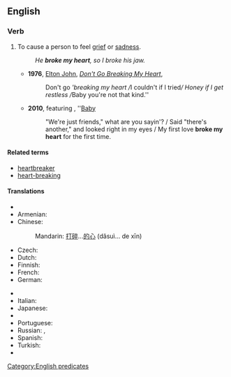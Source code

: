 ==English==

===Verb===
{{head|en|verb|head=[[break]] [[someone]][['s]] [[heart]]}}

# {{context|idiomatic|lang=en}} To cause a person to feel [[grief]] or [[sadness]].
#: ''He '''broke my heart''', so I broke his jaw.''
#* '''1976''', [[w:Elton John|Elton John]], ''[[w:Don't Go Breaking My Heart|Don't Go Breaking My Heart]]'',
#*: Don't go '''breaking my heart / ''I couldn't if I tried'' / Honey if I get restless / ''Baby you're not that kind.''
#* '''2010''', {{w|Justin Bieber}} featuring {{w|Ludacris}}, ''[[w:Baby (Justin Bieber song)|Baby]]
#*: "We're just friends," what are you sayin'? / Said "there's another," and looked right in my eyes / My first love '''broke my heart''' for the first time.

====Related terms====
* [[heartbreaker]]
* [[heart-breaking]]

====Translations====
{{trans-top|to cause a person to feel grief or sadness}}
* {{trreq|ar}}
* Armenian: {{t-|hy|սիրտը կոտրել|sc=Armn}}
* Chinese:
*: Mandarin: {{qualifier|break...'s heart}} [[打碎]]...[[的]][[心]] (dǎsuì... de xīn)
* Czech: {{t-|cs|zlomit srdce}} {{qualifier|+ dative case}}
* Dutch: {{t-|nl|iemand zijn/haar hart breken}}
* Finnish: {{t-|fi|särkeä jonkun sydän}}
* French: {{t-|fr|casser cœur}} {{qualifier|add pronouns [[mon]], [[ton]], etc., e.g. casser mon cœur - "to break my heart"}}
* German: {{t-|de|Herz brechen}} {{qualifier|add pronouns [[mein]], [[dein]], etc., e.g. mein Herz brechen - "to break my heart"}}
{{trans-mid}}
* {{trreq|hi}}
* Italian: {{t+|it|accorare}}
* Japanese: {{t-|ja|心を壊す|tr=こころをこわす, kokoro-o kowasu}}
* {{trreq|ko}}
* Portuguese: {{t-|pt|partir o coração (de alguém)}}
* Russian: {{t-|ru|разбивать сердце|tr=razbivát' sérdce}} {{impf}}, {{t-|ru|разбить сердце|tr=razbít' sérdce}}  {{impf}} {{qualifier|+ dative case or possessive pronouns used}}
* Spanish: {{t-|es|partirle a alguien el corazón}}
* Turkish: {{t+|tr|kalbini kırmak}}
* {{trreq|vi}}
{{trans-bottom}}

[[Category:English predicates]]